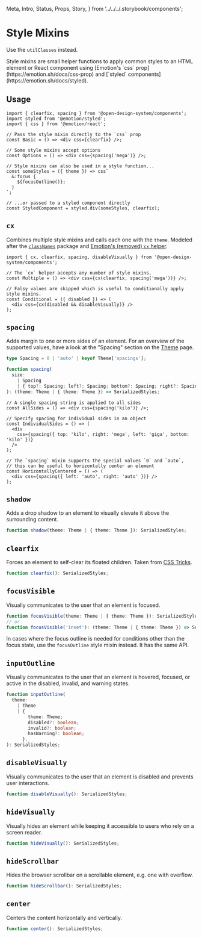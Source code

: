   Meta,
  Intro,
  Status,
  Props,
  Story,
} from '../../../.storybook/components';

<Meta of={Stories} />

# Style Mixins

<Status variant="legacy">Use the `utilClasses` instead.</Status>

<Intro>
  Style mixins are small helper functions to apply common styles to an HTML
  element or React component using [Emotion's `css`
  prop](https://emotion.sh/docs/css-prop) and [`styled`
  components](https://emotion.sh/docs/styled).
</Intro>

## Usage

```tsx
import { clearfix, spacing } from '@open-design-system/components';
import styled from '@emotion/styled';
import { css } from '@emotion/react';

// Pass the style mixin directly to the `css` prop
const Basic = () => <div css={clearfix} />;

// Some style mixins accept options
const Options = () => <div css={spacing('mega')} />;

// Style mixins can also be used in a style function...
const someStyles = ({ theme }) => css`
  &:focus {
    ${focusOutline()};
  }
`;

// ...or passed to a styled component directly
const StyledComponent = styled.div(someStyles, clearfix);
```

## `cx`

Combines multiple style mixins and calls each one with the `theme`. Modeled after the [`classNames`](https://github.com/JedWatson/classnames) package and [Emotion's (removed) `cx` helper](https://5bb1495273f2cf57a2cf39cc--emotion.netlify.app/docs/cx).

```tsx
import { cx, clearfix, spacing, disableVisually } from '@open-design-system/components';

// The `cx` helper accepts any number of style mixins.
const Multiple = () => <div css={cx(clearfix, spacing('mega'))} />;

// Falsy values are skipped which is useful to conditionally apply style mixins.
const Conditional = ({ disabled }) => (
  <div css={cx(disabled && disableVisually)} />
);
```

## `spacing`

Adds margin to one or more sides of an element. For an overview of the supported values, have a look at the "Spacing" section on the [Theme](Features/Theme/Docs) page.

```ts
type Spacing = 0 | 'auto' | keyof Theme['spacings'];

function spacing(
  size:
    | Spacing
    | { top?: Spacing; left?: Spacing; bottom?: Spacing; right?: Spacing },
): (theme: Theme | { theme: Theme }) => SerializedStyles;
```

```tsx
// A single spacing string is applied to all sides
const AllSides = () => <div css={spacing('kilo')} />;

// Specify spacing for individual sides in an object
const IndividualSides = () => (
  <div
    css={spacing({ top: 'kilo', right: 'mega', left: 'giga', bottom: 'kilo' })}
  />
);

// The `spacing` mixin supports the special values `0` and `auto`,
// this can be useful to horizontally center an element
const HorizontallyCentered = () => (
  <div css={spacing({ left: 'auto', right: 'auto' })} />
);
```

<Story of={Stories.Spacing} />

## `shadow`

Adds a drop shadow to an element to visually elevate it above the surrounding content.

```ts
function shadow(theme: Theme | { theme: Theme }): SerializedStyles;
```

<Story of={Stories.Shadow} />

## `clearfix`

Forces an element to self-clear its floated children. Taken from [CSS Tricks](https://css-tricks.com/clearfix-a-lesson-in-web-development-evolution/).

```ts
function clearfix(): SerializedStyles;
```

<Story of={Stories.Clearfix} />

## `focusVisible`

Visually communicates to the user that an element is focused.

```ts
function focusVisible(theme: Theme | { theme: Theme }): SerializedStyles;
// or
function focusVisible('inset'): (theme: Theme | { theme: Theme }) => SerializedStyles;
```

<Story of={Stories.FocusVisible} />

In cases where the focus outline is needed for conditions other than the focus state, use the `focusOutline` style mixin instead. It has the same API.

## `inputOutline`

Visually communicates to the user that an element is hovered, focused, or active in the disabled, invalid, and warning states.

```ts
function inputOutline(
  theme:
    | Theme
    | {
        theme: Theme;
        disabled?: boolean;
        invalid?: boolean;
        hasWarning?: boolean;
      },
): SerializedStyles;
```

<Story of={Stories.InputOutline} />

## `disableVisually`

Visually communicates to the user that an element is disabled and prevents user interactions.

```ts
function disableVisually(): SerializedStyles;
```

<Story of={Stories.DisableVisually} />

## `hideVisually`

Visually hides an element while keeping it accessible to users who rely on a screen reader.

```ts
function hideVisually(): SerializedStyles;
```

<Story of={Stories.HideVisually} />

## `hideScrollbar`

Hides the browser scrollbar on a scrollable element, e.g. one with overflow.

```ts
function hideScrollbar(): SerializedStyles;
```

<Story of={Stories.HideScrollbar} />

## `center`

Centers the content horizontally and vertically.

```ts
function center(): SerializedStyles;
```

<Story of={Stories.Center} />
